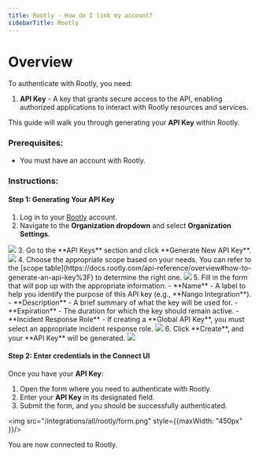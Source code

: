 ```yaml
---
title: Rootly - How do I link my account?
sidebarTitle: Rootly
---
```



# Overview

To authenticate with Rootly, you need:
1. **API Key** -  A key that grants secure access to the API, enabling authorized applications to interact with Rootly resources and services.

This guide will walk you through generating your **API Key** within Rootly.

### Prerequisites:

- You must have an account with Rootly.

### Instructions:

#### Step 1: Generating Your API Key
1. Log in to your [Rootly](https://rootly.com/users/sign_in) account.
2. Navigate to the **Organization dropdown** and select **Organization Settings**.
<img src="/integrations/all/rootly/organizations.png" />
3. Go to the **API Keys** section and click **Generate New API Key**.
<img src="/integrations/all/rootly/generate_api_key.png" />
4. Choose the appropriate scope based on your needs. You can refer to the [scope table](https://docs.rootly.com/api-reference/overview#how-to-generate-an-api-key%3F) to determine the right one.
<img src="/integrations/all/rootly/scopes.png" />
5. Fill in the form that will pop up with the appropriate information: 
- **Name** - A label to help you identify the purpose of this API key (e.g., **Nango Integration**).
- **Description** - A brief summary of what the key will be used for.
- **Expiration** - The duration for which the key should remain active.
- **Incident Response Role** - If creating a **Global API Key**, you must select an appropriate incident response role.
<img src="/integrations/all/rootly/create_api_key.png" />
6. Click **Create**, and your **API Key** will be generated.
<img src="/integrations/all/rootly/api_key.png" />


#### Step 2: Enter credentials in the Connect UI

Once you have your **API Key**:
1. Open the form where you need to authenticate with Rootly.
2. Enter your **API Key** in its designated field.
3. Submit the form, and you should be successfully authenticated.


<img src="/integrations/all/rootly/form.png" style={{maxWidth: "450px" }}/>

You are now connected to Rootly.
